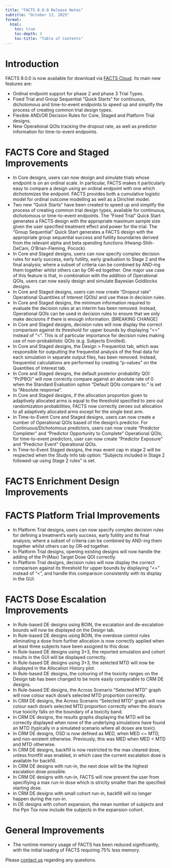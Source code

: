 ```yaml
---
title: "FACTS 8.0.0 Release Notes"
subtitle: "October 13, 2025"
format:
  html:
    toc: true
    toc-depth: 3
    toc-title: "Table of Contents"
---
```


# Introduction

FACTS 8.0.0 is now available for download via [FACTS Cloud](https://factscloud-live.azurewebsites.net/). Its main new features are:

- Ordinal endpoint support for phase 2 and phase 3 Trial Types.
- Fixed Trial and Group Sequential "Quick Starts" for continuous, dichotomous and time-to-event endpoints to speed up and simplify the process of creating common trial design types.
- Flexible AND/OR Decision Rules for Core, Staged and Platform Trial designs.
- New Operational QOIs tracking the dropout rate, as well as predictor information for time-to-event endpoints.

# FACTS Core and Staged Improvements

- In Core designs, users can now design and simulate trials whose endpoint is on an ordinal scale. In particular, FACTS makes it particularly easy to compare a design using an ordinal endpoint with one which dichotomizes the endpoint. FACTS provides both a cumulative logistic model for ordinal outcome modelling as well as a Dirichlet model.
- Two new "Quick Starts" have been created to speed up and simplify the process of creating common trial design types, available for continuous, dichotomous or time-to-event endpoints. The "Fixed Trial" Quick Start generates a FACTS design with the appropriate maximum sample size given the user specified treatment effect and power for the trial. The "Group Sequential" Quick Start generates a FACTS design with the appropriate group sequential success and futility boundaries derived from the relevant alpha and beta spending functions (Hwang-Shih-DeCani, O'Brian-Fleming, Pocock).
- In Core and Staged designs, users can now specify complex decision rules for early success, early futility, early graduation to Stage 2 and the final analysis; where a subset of criteria can be combined by AND-ing them together whilst others can by OR-ed together. One major use case of this feature is that, in combination with the addition of Operational QOIs, users can now easily design and simulate Bayesian Goldilocks designs.
- In Core and Staged designs, users can now create "Dropout rate" Operational Quantities of Interest (QOIs) and use these in decision rules.
- In Core and Staged designs, the minimum information required to evaluate the decision rules at an interim has been removed. Instead, Operational QOIs can be used in decision rules to ensure that we only make decisions if there is enough information. [BREAKING CHANGE]
- In Core and Staged designs, decision rules will now display the correct comparison against its threshold for upper bounds by displaying "<=" instead of "<". This is of particular importance for decision rules making use of non-probabilistic QOIs (e.g. Subjects Enrolled).
- In Core and Staged designs, the Design > Frequentist tab, which was responsible for outputting the frequentist analysis of the final data for each simulation in separate output files, has been removed. Instead, frequentist calculations are performed by creating "p-values" on the Quantities of Interest tab.
- In Core and Staged designs, the default posterior probability QOI "Pr(PBO)" will now correctly compare against an absolute rate of 0 when the Standard Evaluation option "Default QOIs compare to:" is set to "Absolute response".
- In Core and Staged designs, if the allocation proportion given to adaptively allocated arms is equal to the threshold specified to zero out randomization probabilities, FACTS now correctly zeroes out allocation to all adaptively allocated arms except for the single best arm.
- In Time-to-Event Core and Staged designs, users can now create a number of Operational QOIs based of the design's predictor. For Continuous/Dichotomous predictors, users can now create "Predictor Completer" and "Predictor Opportunity to Complete" Operational QOIs; for time-to-event predictors, user can now create "Predictor Exposure" and "Predictor Event" Operational QOIs.
- In Time-to-Event Staged designs, the max event cap in stage 2 will be respected when the Study Info tab option: "Subjects included in Stage 2 followed-up using Stage 2 rules" is set.

# FACTS Enrichment Design Improvements


# FACTS Platform Trial Improvements

- In Platform Trial designs, users can now specify complex decision rules for defining a treatment's early success, early futility and its final analysis; where a subset of criteria can be combined by AND-ing them together whilst others can by OR-ed together.
- In Platform Trial designs, opening existing designs will now handle the adding of the Pr(Max) Target Dose QOI correctly.
- In Platform Trial designs, decision rules will now display the correct comparison against its threshold for upper bounds by displaying "<=" instead of "<", and handle this comparison consistently with its display in the GUI.

# FACTS Dose Escalation Improvements

- In Rule-based DE designs using BOIN, the escalation and de-escalation bounds will now be displayed on the Design tab.
- In Rule-based DE designs using BOIN, the overdose control rules eliminating a dose from further allocation is now correctly applied when at least three subjects have been assigned to this dose.
- In Rule-based DE designs using 3+3, the reported simulation and cohort results in the GUI will be displayed correctly.
- In Rule-based DE designs using 3+3, the selected MTD will now be displayed in the Allocation History plot.
- In Rule-based DE designs, the colouring of the toxicity ranges on the Design tab has been changed to be more easily comparable to CRM DE designs.
- In Rule-based DE designs, the Across Scenario "Selected MTD" graph will now colour each dose's selected MTD proportion correctly.
- In CRM DE designs, the Across Scenario "Selected MTD" graph will now colour each dose's selected MTD proportion correctly when the dose's true toxicity falls on the boundary of a toxicity band.
- In CRM DE designs, the results graphs displaying the MTD will be correctly displayed when none of the underlying simulations have found an MTD (typically in a simulated scenario where all doses are toxic).
- In CRM DE designs, OSD is now defined as MED, when MED <= MTD, and non-existent otherwise. Previously, this was MED when MED < MTD and MTD otherwise.
- In CRM DE designs, backfill is now restricted to the max cleared dose, unless frontfill was enabled, in which case the current escalation dose is available for backfill.
- In CRM DE designs with run-in, the next dose will be the highest escalation dose possible.
- In CRM DE designs with run-in, FACTS will now prevent the user from specifiying a max run-in dose which is striclty smaller than the specified starting dose.
- In CRM DE designs with small cohort run-in, backfill will no longer happen during the run-in.
- In DE designs with cohort expansion, the mean number of subjects and the Ppn Tox now include the subjects in the expansion cohort.

# General Improvements

- The runtime memory usage of FACTS has been reduced significantly, with the initial loading of FACTS requiring 75% less memory.


Please [contact us](../../../contact/index.qmd) regarding any questions.

